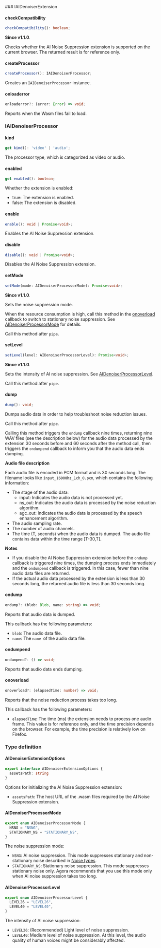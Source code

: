 <PlatformWrapper platform="web">
### IAIDenoiserExtension

#### checkCompatibility

```typescript
checkCompatibility(): boolean;
```
**Since v1.1.0**.

Checks whether the AI Noise Suppression extension is supported on the current browser. The returned result is for reference only.

#### createProcessor

```typescript
createProcessor(): IAIDenoiserProcessor;
```

Creates an `IAIDenoiserProcessor` instance.

#### onloaderror

```typescript
onloaderror?: (error: Error) => void;
```

Reports when the Wasm files fail to load.

### IAIDenoiserProcessor
#### kind

```typescript
get kind(): 'video' | 'audio';
```

The processor type, which is categorized as video or audio.

#### enabled

```typescript
get enabled(): boolean;
```

Whether the extension is enabled:
- true: The extension is enabled.
- false: The extension is disabled.

#### enable

```typescript
enable(): void | Promise<void>;
```

Enables the AI Noise Suppression extension.

#### disable

```typescript
disable(): void | Promise<void>;
```

Disables the AI Noise Suppression extension.

#### setMode

```typescript
setMode(mode: AIDenoiserProcessorMode): Promise<void>;
```

**Since v1.1.0**.

Sets the noise suppression mode.
	
When the resource consumption is high, call this method in the [onoverload](#onoverload) callback to switch to stationary noise suppression. See [AIDenoiserProcessorMode](#aidenoiserprocessormode) for details.

Call this method after <Link to="{{GLOBAL.API_REF_WEB_ROOT}}/interfaces/imicrophoneaudiotrack.html#pipe">`pipe`</Link>.

#### setLevel

```typescript
setLevel(level: AIDenoiserProcessorLevel): Promise<void>;
```
**Since v1.1.0**.

Sets the intensity of AI noise suppression. See [AIDenoiserProcessorLevel](#aidenoiserprocessorlevel).

Call this method after <Link to="{{GLOBAL.API_REF_WEB_ROOT}}/interfaces/imicrophoneaudiotrack.html#pipe">`pipe`</Link>.

#### dump

```typescript
dump(): void;
```

Dumps audio data in order to help troubleshoot noise reduction issues.

Call this method after <Link to="{{GLOBAL.API_REF_WEB_ROOT}}/interfaces/imicrophoneaudiotrack.html#pipe">`pipe`</Link>.

Calling this method triggers the `ondump` callback nine times, returning nine WAV files (see the description below) for the audio data processed by the extension 30 seconds before and 60 seconds after the method call, then triggers the `ondumpend` callback to inform you that the audio data ends dumping.

**Audio file description**

Each audio file is encoded in PCM format and is 30 seconds long. The filename looks like `input_16000hz_1ch_0.pcm`, which contains the following information:

- The stage of the audio data:
   - input: Indicates the audio data is not processed yet.
   - ns_out: Indicates the audio data is processed by the noise reduction algorithm.
   - agc_out: Indicates the audio data is processed by the speech enhancement algorithm.
- The audio sampling rate.
- The number of audio channels.
- The time (T, seconds) when the audio data is dumped. The audio file contains data within the time range [T-30,T].


**Notes**

- If you disable the AI Noise Suppression extension before the `ondump` callback is triggered nine times, the dumping process ends immediately and the `ondumpend` callback is triggered. In this case, fewer than nine audio data files are returned.
- If the actual audio data processed by the extension is less than 30 seconds long, the returned audio file is less than 30 seconds long.

#### ondump

```typescript
ondump?: (blob: Blob, name: string) => void;
```

Reports that audio data is dumped.

This callback has the following parameters:

- `blob`: The audio data file.
- `name`: The `name `of the audio data file.

#### ondumpend

```typescript
ondumpend?: () => void;
```

Reports that audio data ends dumping.

#### onoverload

```typescript
onoverload?: (elapsedTime: number) => void;
```

Reports that the noise reduction process takes too long.

This callback has the following parameters:
- `elapsedTime`: The time (ms) the extension needs to process one audio frame. This value is for reference only, and the time precision depends on the browser. For example, the time precision is relatively low on Firefox.

### Type definition

#### AIDenoiserExtensionOptions

```typescript
export interface AIDenoiserExtensionOptions {
  assetsPath: string
}
```

Options for initializing the AI Noise Suppression extension:
- `assetsPath`: The host URL of the .wasm files required by the AI Noise Suppression extension.

#### AIDenoiserProcessorMode

```typescript
export enum AIDenoiserProcessorMode {
  NSNG = "NSNG",
  STATIONARY_NS = "STATIONARY_NS",
}
```

The noise suppression mode:

- `NSNG`: AI noise suppression. This mode suppresses stationary and non-stationary noise described in [Noise types](#type).
- `STATIONARY_NS`: Stationary noise suppression. This mode suppresses stationary noise only. Agora recommends that you use this mode only when AI noise suppression takes too long.


#### AIDenoiserProcessorLevel

```typescript
export enum AIDenoiserProcessorLevel {
  LEVEL26 = "LEVEL26",
  LEVEL40 = "LEVEL40",
}
```

The intensity of AI noise suppression:
- `LEVEL26`: (Recommended) Light level of noise suppression.
- `LEVEL40`: Medium level of noise suppression. At this level, the audio quality of human voices might be considerably affected.
</PlatformWrapper>
